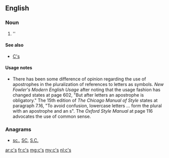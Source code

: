 {{also|Appendix:Variations of "cs"}}
==English==

===Noun===
{{head|en|plural}}

# ''{{plural of|c|lang=en|nocat=1}}

====See also====
* [[C's]]

====Usage notes====
* There has been some difference of opinion regarding the use of apostrophes in the pluralization of references to letters as symbols.  ''New Fowler's Modern English Usage'' after noting that the usage fashion has changed states at page 602, "But after letters an apostrophe is obligatory."    The 15th edition of ''The Chicago Manual of Style'' states at paragraph 7.16, "To avoid confusion, lowercase letters ... form the plural with an apostrophe and an s".  The ''Oxford Style Manual'' at page 116 advocates the use of common sense.

===Anagrams===
* [[sc.#English|sc.]], [[SC#English|SC]], [[S.C.#English|S.C.]]

[[ar:c's]]
[[fr:c's]]
[[mg:c's]]
[[my:c's]]
[[nl:c's]]
